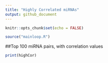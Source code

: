 ```yaml
---
title: "Highly Correlated miRNAs"
output: github_document
---
```


```r
knitr::opts_chunk$set(echo = FALSE)
```



```r
source("mainloop.R")
```

##Top 100 miRNA pairs, with correlation values

```r
print(highCor)
```

